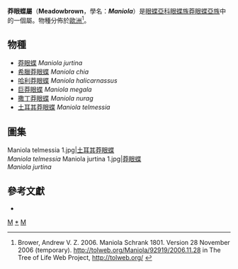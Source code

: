{{NoteTA
|G1=Butterfly
}}
{{Automatic Taxobox
| taxon = Maniola
| authority = Schrank, 1801
| image = Maniola jurtina (Nymphalidae) (7124762119).jpg
| image_caption = [[莽眼蝶|莽眼蝶]]<br />''Maniola jurtina''
| type_species = [[莽眼蝶|莽眼蝶]]<br />''Maniola jurtina''
| type_species_authority = (Linnaeus, 1758)
| subdivision_ranks = 物種
| subdivision = 共6種，詳見正文。
| synonyms = 
* ''Epinephele'' <small>Hübner, [1819]</small>
}}

'''莽眼蝶屬'''（'''Meadowbrown'''，學名：'''''Maniola'''''）是[[眼蝶亞科|眼蝶亞科]][[眼蝶族|眼蝶族]][[莽眼蝶亞族|莽眼蝶亞族]]中的一個屬。物種分佈於[[歐洲|歐洲]]<ref>Brower, Andrew V. Z. 2006. Maniola Schrank 1801. Version 28 November 2006 (temporary). http://tolweb.org/Maniola/92919/2006.11.28 {{Wayback|url=http://tolweb.org/Maniola/92919/2006.11.28 |date=20191201002852 }} in The Tree of Life Web Project, http://tolweb.org/ {{Wayback|url=http://tolweb.org/ |date=20110515100516 }}</ref>。

== 物種 ==
* [[莽眼蝶|莽眼蝶]] ''Maniola jurtina''
* [[希臘莽眼蝶|希臘莽眼蝶]] ''Maniola chia''
* [[哈利莽眼蝶|哈利莽眼蝶]] ''Maniola halicarnassus''
* [[巨莽眼蝶|巨莽眼蝶]] ''Maniola megala''
* [[撒丁莽眼蝶|撒丁莽眼蝶]] ''Maniola nurag''
* [[土耳其莽眼蝶|土耳其莽眼蝶]] ''Maniola telmessia''

== 圖集 ==
<gallery>
Maniola telmessia 1.jpg|[[土耳其莽眼蝶|土耳其莽眼蝶]]<br />''Maniola telmessia''
Maniola jurtina 1.jpg|[[莽眼蝶|莽眼蝶]]<br />''Maniola jurtina''
</gallery>

== 參考文獻 ==
<references/>
* {{Cite book | author = 寿建新、周尧、李宇飞 | title = 《世界蝴蝶分類名錄》 | location = 中國 | publisher = 陝西科學技術出版社 | date = 2006年4月1日 | ISBN = 9787536936768 | language= zh-hans }}

{{Commons category| Maniola}}

{{眼蝶亞科}}

{{taxonbar}}
[[Category:_1801年描述的分类群|M]]
[[Category:莽眼蝶屬|*]]
[[Category:莽眼蝶亞族|M]]